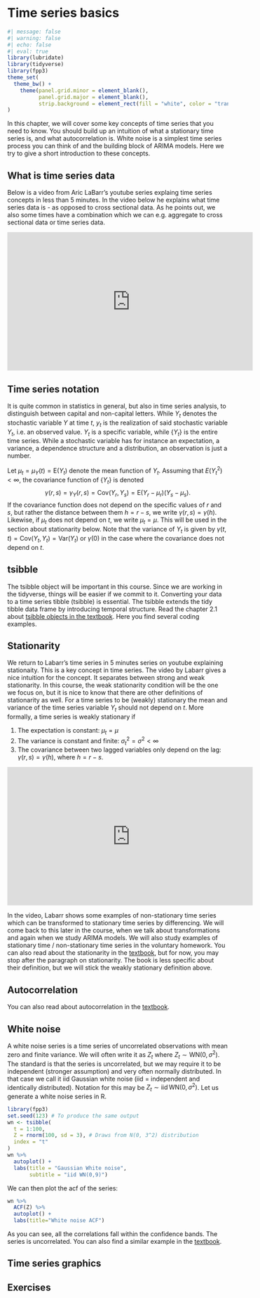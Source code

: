 # Time series basics

```r
#| message: false
#| warning: false
#| echo: false
#| eval: true
library(lubridate)
library(tidyverse)
library(fpp3)
theme_set(
  theme_bw() + 
    theme(panel.grid.minor = element_blank(),
          panel.grid.major = element_blank(),
          strip.background = element_rect(fill = "white", color = "transparent"))
)

```


In this chapter, we will cover some key concepts of time series that you need to know. You should build up an intuition of what a stationary time series is, and what autocorrelation is. White noise is a simplest time series process you can think of and the building block of ARIMA models. Here we try to give a short introduction to these concepts. 

## What is time series data

Below is a video from Aric LaBarr's youtube series explaing time series concepts in less than 5 minutes. In the video below he explains what time series data is - as opposed to cross sectional data. As he points out, we also some times have a combination which we can e.g. aggregate to cross sectional data or time series data. 

<iframe width="560" height="315" src="https://www.youtube.com/embed/FsroWpkUuYI" title="YouTube video player" frameborder="0" allow="accelerometer; autoplay; clipboard-write; encrypted-media; gyroscope; picture-in-picture" allowfullscreen></iframe>

## Time series notation

It is quite common in statistics in general, but also in time series analysis, to distinguish between capital and non-capital letters. While $Y_t$ denotes the stochastic variable $Y$ at time $t$, $y_t$ is the realization of said stochastic variable $Y_t$, i.e. an observed value. $Y_t$ is a specific variable, while $\{Y_t\}$ is the entire time series. While a stochastic variable has for instance an expectation, a variance, a dependence structure and a distribution, an observation is just a number. 

Let $\mu_t=\mu_Y(t)=\mathrm{E}(Y_t)$ denote the mean function of $Y_t$. Assuming that $E(Y_t^2)<\infty$, the covariance function of $\{Y_t\}$ is denoted 
$$\gamma(r,s)=\gamma_Y(r,s)= \mathrm{Cov}(Y_r,Y_s)=\mathrm{E}(Y_r-\mu_r)(Y_s-\mu_s).$$ 
If the covariance function does not depend on the specific values of $r$ and $s$, but rather the distance between them $h = r-s$, we write $\gamma(r,s)=\gamma(h)$. Likewise, if $\mu_t$ does not depend on $t$, we write $\mu_t=\mu$. This will be used in the section about stationarity below. Note that the variance of $Y_t$ is given by $\gamma(t,t) = \mathrm{Cov}(Y_t,Y_t) = \mathrm{Var}(Y_t)$ or $\gamma(0)$ in the case where the covariance does not depend on $t$.



## tsibble

The tsibble object will be important in this course. Since we are working in the tidyverse, things will be easier if we commit to it. Converting your data to a time series tibble (tsibble) is essential. The tsibble extends the tidy tibble data frame by introducing temporal structure. Read the chapter 2.1 about [tsibble objects in the textbook](https://otexts.com/fpp3/tsibbles.html). Here you find several coding examples. 

## Stationarity

We return to Labarr's time series in 5 minutes series on youtube explaining stationaity. This is a key concept in time series. The video by Labarr gives a nice intuition for the concept. It separates between strong and weak stationarity. In this course, the weak stationarity condition will be the one we focus on, but it is nice to know that there are other definitions of stationarity as well. For a time series to be (weakly) stationary the mean and variance of the time series variable $Y_t$ should not depend on $t$. More formally, a time series is weakly stationary if 

1) The expectation is constant: $\mu_t = \mu$
2) The variance is constant and finite: $\sigma_t^2 = \sigma^2 < \infty$
3) The covariance between two lagged variables only depend on the lag: $\gamma(r,s) = \gamma(h)$, where $h=r-s$. 

<iframe width="560" height="315" src="https://www.youtube.com/embed/aIdTGKjQWjA" title="YouTube video player" frameborder="0" allow="accelerometer; autoplay; clipboard-write; encrypted-media; gyroscope; picture-in-picture" allowfullscreen></iframe>

In the video, Labarr shows some examples of non-stationary time series which can be transformed to stationary time series by differencing. We will come back to this later in the course, when we talk about transformations and again when we study ARIMA models. We will also study examples of stationary time / non-stationary time series in the voluntary homework. You can also read about the stationarity in the [textbook](https://otexts.com/fpp3/stationarity.html), but for now, you may stop after the paragraph on stationarity. The book is less specific about their definition, but we will stick the weakly stationary definition above. 


## Autocorrelation

You can also read about autocorrelation in the [textbook](https://otexts.com/fpp3/acf.html).



## White noise
A white noise series is a time series of uncorrelated observations with mean zero and finite variance. We will often write it as $Z_t$ where $Z_t \sim \mathrm{WN}(0,\sigma^2)$. The standard is that the series is uncorrelated, but we may require it to be independent (stronger assumption) and very often normally distributed. In that case we call it iid Gaussian white noise (iid = independent and identically distributed). Notation for this may be $Z_t \sim \text{iid}\,  \mathrm{WN}(0,\sigma^2)$. Let us generate a white noise series in R.

```r
library(fpp3)
set.seed(123) # To produce the same output
wn <- tsibble(
  t = 1:100,
  Z = rnorm(100, sd = 3), # Draws from N(0, 3^2) distribution
  index = "t"
) 
wn %>% 
  autoplot() + 
  labs(title = "Gaussian White noise",
       subtitle = "iid WN(0,9)")
```

We can then plot the acf of the series:
```r
wn %>%
  ACF(Z) %>%
  autoplot() + 
  labs(title="White noise ACF")
```
As you can see, all the correlations fall within the confidence bands. The series is uncorrelated. You can also find a similar example in the [textbook](https://otexts.com/fpp3/wn.html).

## Time series graphics



## Exercises
